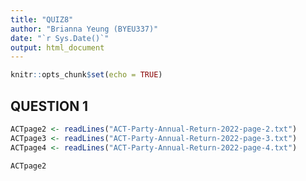 ---
title: "QUIZ8"
author: "Brianna Yeung (BYEU337)"
date: "`r Sys.Date()`"
output: html_document
---

```{r setup, include=FALSE}
knitr::opts_chunk$set(echo = TRUE)
```

## QUESTION 1

```{r QUESTION 1}
ACTpage2 <- readLines("ACT-Party-Annual-Return-2022-page-2.txt")
ACTpage3 <- readLines("ACT-Party-Annual-Return-2022-page-3.txt")
ACTpage4 <- readLines("ACT-Party-Annual-Return-2022-page-4.txt")

ACTpage2
```

